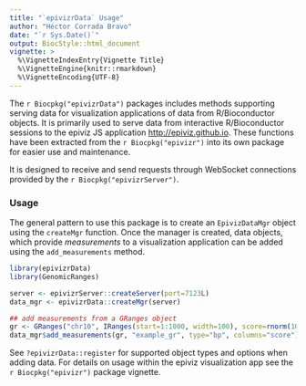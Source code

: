 ```yaml
---
title: "`epivizrData` Usage"
author: "Héctor Corrada Bravo"
date: "`r Sys.Date()`"
output: BiocStyle::html_document
vignette: >
  %\VignetteIndexEntry{Vignette Title}
  %\VignetteEngine{knitr::rmarkdown}
  %\VignetteEncoding{UTF-8}
---
```


The `r Biocpkg("epivizrData")` packages includes methods supporting serving data for visualization applications of data from R/Bioconductor objects. It is primarily used to serve data from interactive R/Bioconductor sessions to the epiviz JS application [http://epiviz.github.io](http://epiviz.github.io). These functions have been extracted from the `r Biocpkg("epivizr")` into its own package for easier use and maintenance.

It is designed to receive and send requests through WebSocket connections provided by the `r Biocpkg("epivizrServer")`.

### Usage

The general pattern to use this package is to create an `EpivizDataMgr` object using the `createMgr` function. Once the manager is created, data objects, which provide _measurements_ to a visualization application can be added using the `add_measurements` method. 

```r
library(epivizrData)
library(GenomicRanges)

server <- epivizrServer::createServer(port=7123L)
data_mgr <- epivizrData::createMgr(server)

## add measurements from a GRanges object
gr <- GRanges("chr10", IRanges(start=1:1000, width=100), score=rnorm(1000))
data_mgr$add_measurements(gr, "example_gr", type="bp", columns="score")
```

See `?epivizrData::register` for supported object types and options when adding data. For details on usage within the epiviz visualization app see the `r Biocpkg("epivizr")` package vignette. 

